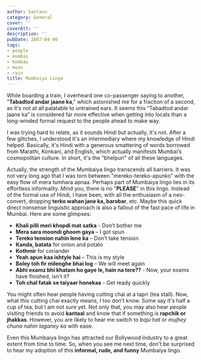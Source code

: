 ```yaml
---
author: Santanu
category: General
cover: ''
coverAlt: ''
description: ''
pubDate: 2007-04-06
tags:
- people
- mumbai
- bombay
- moon
- rain
title: Mumbaiya Lingo
---
```


While boarding a train, I overheard one co-passenger saying to another, "**Tabadtod andar jaane ka**," which astonished me for a fraction of a second, as it's not at all palatable to untrained ears. It seems this “Tabadtod andar jaane ka” is considered far more effective when getting into locals than a long-winded formal request to the people ahead to make way.

I was trying hard to relate, as it sounds Hindi but actually, it's not. After a few glitches, I understood it's an intermediary where my knowledge of Hindi helped. Basically, it's Hindi with a generous smattering of words borrowed from Marathi, Konkani, and English, which actually manifests Mumbai’s cosmopolitan culture. In short, it's the "bhelpuri" of all these languages.

Actually, the strength of the Mumbaiya lingo transcends all barriers. It was not very long ago that I was torn between "mereko-tereko-apunko" with the easy flow of mera tumhara apnaa. Perhaps part of Mumbaiya lingo lies in its effortless informality. Mind you, there is no "**PLEASE**" in this lingo. Instead of the formal use of Hindi, I have been, with all the enthusiasm of a neo-convert, dropping **terko wahan jane ka, barobar**, etc. Maybe this quick direct nonsense linguistic approach is also a fallout of the fast pace of life in Mumbai. Here are some glimpses:

- **Khali pilli meri khopdi mat satka** - Don’t bother me
- **Mera sara moondi ghoom gaya** – I got spun
- **Tereko tension nahin lene ka** – Don’t take tension
- **Kanda, batata** for onion and potato
- **Kothmir** for coriander
- **Yeah apun kaa ishtyle hai** – This is my style
- **Boley toh fir milenghe bhai log** – We will meet again
- **Abhi examz bhi khatam ho gaye le, hain na tere??** - Now, your exams have finished, isn't it?
- **Toh chal fatak se taiyaar honekaa** - Get ready quickly

You might often hear people having cutting chai at a tapri (tea stall). Now, what this cutting chai exactly means, I too don’t know. Some say it's half a cup of tea, but I am not sure yet. Not only that, you may also hear people visiting friends to avoid **kantaal** and know that if something is **rapchik or jhakkas**. However, you are likely to hear me switch to *baju hat* or *mujhey chuna nahin laganey ka* with ease.

Even this Mumbaiya lingo has attracted our Bollywood industry to a great extent from time to time. So, when you see me next time, don't be surprised to hear my adoption of this **informal, rude, and funny** Mumbaiya lingo.